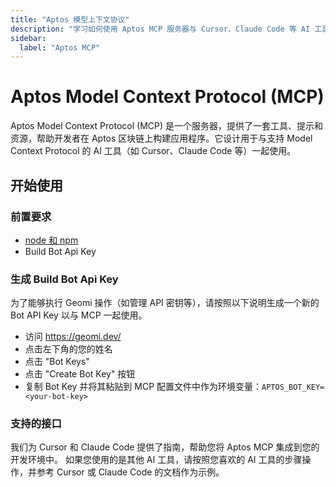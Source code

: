 ```yaml
---
title: "Aptos 模型上下文协议"
description: "学习如何使用 Aptos MCP 服务器与 Cursor、Claude Code 等 AI 工具构建应用程序"
sidebar:
  label: "Aptos MCP"
---
```



# Aptos Model Context Protocol (MCP)

Aptos Model Context Protocol (MCP) 是一个服务器，提供了一套工具、提示和资源，帮助开发者在 Aptos 区块链上构建应用程序。它设计用于与支持 Model Context Protocol 的 AI 工具（如 Cursor、Claude Code 等）一起使用。

## 开始使用

### 前置要求

- [node 和 npm](https://nodejs.org/en)
- Build Bot Api Key

### 生成 Build Bot Api Key

为了能够执行 Geomi 操作（如管理 API 密钥等），请按照以下说明生成一个新的 Bot API Key 以与 MCP 一起使用。

- 访问 https://geomi.dev/
- 点击左下角的您的姓名
- 点击 "Bot Keys"
- 点击 "Create Bot Key" 按钮
- 复制 Bot Key 并将其粘贴到 MCP 配置文件中作为环境变量：`APTOS_BOT_KEY=<your-bot-key>`

### 支持的接口

我们为 Cursor 和 Claude Code 提供了指南，帮助您将 Aptos MCP 集成到您的开发环境中。
如果您使用的是其他 AI 工具，请按照您喜欢的 AI 工具的步骤操作，并参考 Cursor 或 Claude Code 的文档作为示例。

<CardGrid>
  <LinkCard href="/zh/build/ai/aptos-mcp/claude" title="Claude Code" description="为 Claude Code 设置" />

  <LinkCard href="/zh/build/ai/aptos-mcp/cursor" title="Cursor" description="为 Cursor 设置" />
</CardGrid>

